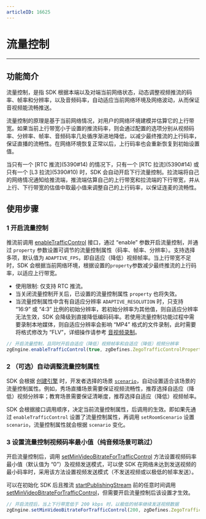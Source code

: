 ```yaml
---
articleID: 16625
---
```

# 流量控制

---

## 功能简介

流量控制，是指 SDK 根据本端以及对端当前网络状态，动态调整视频推流的码率、帧率和分辨率，以及音频码率，自动适应当前网络环境及网络波动，从而保证音视频能流畅推送。

流量控制的原理是基于当前网络情况，对用户的网络环境建模并估算它的上行带宽。如果当前上行带宽小于设置的推流码率，则会通过配置的选项分别从视频码率、分辨率、帧率、音频码率几处循序渐进地降低，以减少最终推流的上行码率，保证直播的流畅性。在网络环境恢复正常以后，上行码率也会重新恢复到初始设置值。

当只有一个 [RTC 推流\](5390#14) 的情况下，只有一个 [RTC 拉流\](5390#14) 或只有一个 [L3 拉流\](5390#10) 时，SDK 会自动开启下行流量控制。拉流端将自己的网络情况通知给推流端，推流端估算自己的上行带宽和拉流端的下行带宽，并从上行、下行带宽的估值中取最小值来调整自己的上行码率，以保证连麦的流畅性。




## 使用步骤

### 1 开启流量控制

推流前调用 [enableTrafficControl](/article/api?doc=Express_Video_SDK_API~javascript_electron~class~ZegoExpressEngine#enable-traffic-control) 接口，通过 “enable” 参数开启流量控制，并通过 `property` 参数设置可调节的流量控制属性（码率、帧率、分辨率）。支持选择多项，默认值为 `ADAPTIVE_FPS`，即自适应（降低）视频帧率。当上行带宽不足时，SDK 会根据当前网络环境，根据设置的`property`参数减少最终推流的上行码率，以适应上行带宽。

<div class = 'mk-warning'>

* 使用限制: 仅支持 RTC 推流。
* 当关闭流量控制开关后，已设置的流量控制属性 `property` 也将失效。
* 当流量控制属性中含有自适应分辨率 `ADAPTIVE_RESOLUTION` 时，只支持 “16:9” 或 “4:3” 比例的初始分辨率，若初始分辨率为其他值，则自适应分辨率无法生效，SDK 会降级到直接降低编码码率。若使用流量控制功能过程中需要录制本地媒体，则自适应分辨率会影响 “MP4” 格式的文件录制，此时需要将格式修改为 “FLV”，详细操作请参考 [音视频录制](#4705)。
</div>

```js
// 开启流量控制，且同时开启自适应（降低）视频帧率和自适应（降低）视频分辨率
zgEngine.enableTrafficControl(true, zgDefines.ZegoTrafficControlProperty.AdaptiveFPS + zgDefines.ZegoTrafficControlProperty.AdaptiveResolution)
```

### 2 （可选）自动调整流量控制属性

SDK 会根据 [创建引擎](!Integration/Solution_Implementation#CreateEngine) 时，开发者选择的场景 [`scenario`](!video_proflie)，自动设置适合该场景的流量控制属性。例如，秀场直播场景需要保证视频流畅性，推荐选择自适应（降低）视频分辨率；教育场景需要保证清晰度，推荐选择自适应（降低）视频帧率。

<div class="mk-warning">

SDK 会根据接口调用顺序，决定当前流量控制属性，后调用的生效。即如果先通过 `enableTrafficControl` 设置了流量控制属性，再调用 `setRoomScenario` 设置 `scenario`，流量控制属性就会根据 `scenario` 变化。
</div>


### 3 设置流量控制视频码率最小值（纯音频场景可跳过）

开启流量控制后，调用 [setMinVideoBitrateForTrafficControl](/article/api?doc=Express_Video_SDK_API~javascript_electron~class~ZegoExpressEngine#set-min-video-bitrate-for-traffic-control) 方法设置视频码率最小值（默认值为 “0”）及视频发送模式，可以使 SDK 在网络未达到发送视频的最小码率时，采用该方法设置视频发送模式（不发送视频或以极低的帧率发送）。

<div class = 'mk-warning'>

可以在初始化 SDK 后且推流 [startPublishingStream](@startPublishingStream) 前的任意时间调用 [setMinVideoBitrateForTrafficControl](/article/api?doc=Express_Video_SDK_API~javascript_electron~class~ZegoExpressEngine#set-min-video-bitrate-for-traffic-control)，但需要开启流量控制后该设置才生效。
</div>

```js
// 开启流控后，当上下行带宽低于 200 kbps 时，以极低的帧率继续发送视频数据
zgEngine.setMinVideoBitrateForTrafficControl(200, zgDefines.ZegoTrafficControlMinVideoBitrateMode.UltraLowFPS)
```

